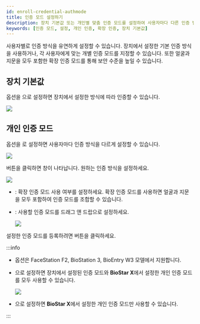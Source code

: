 ```yaml
---
id: enroll-credential-authmode
title: 인증 모드 설정하기
description: 장치 기본값 또는 개인별 맞춤 인증 모드를 설정하여 사용자마다 다른 인증 방식을 적용하세요.
keywords: [인증 모드, 설정, 개인 인증, 확장 인증, 장치 기본값]
---
```


사용자별로 인증 방식을 유연하게 설정할 수 있습니다. 장치에서 설정한 기본 인증 방식을 사용하거나, 각 사용자에게 맞는 개별 인증 모드를 지정할 수 있습니다. 또한 얼굴과 지문을 모두 포함한 확장 인증 모드를 통해 보안 수준을 높일 수 있습니다. 

## 장치 기본값

<Cmd sid='common.authMode' product='2' /> 옵션을 <Cmd sid='user.deviceDefault' product='2' />으로 설정하면 장치에서 설정한 방식에 따라 인증할 수 있습니다.

<Image src='/img/biostarx-new-user-credential-authmod-default.png' />

## 개인 인증 모드

<Cmd sid='common.authMode' product='2' /> 옵션을 <Cmd sid='user.privateMode' product='2' />로 설정하면 사용자마다 인증 방식을 다르게 설정할 수 있습니다.

<Image src='/img/biostarx-new-user-credential-authmod-private.png' />

<Cmd sid='button.addplus' product='2' /> 버튼을 클릭하면 <Cmd sid='device.addNewAuthMode' product='2' /> 창이 나타납니다. 원하는 인증 방식을 설정하세요.

<Image src='/img/biostarx-new-user-credential-authmod-private-add.png' />

* <Cmd sid='user.authMode.toggle' product='2' />: 확장 인증 모드 사용 여부를 설정하세요. 확장 인증 모드를 사용하면 얼굴과 지문을 모두 포함하여 인증 모드를 조합할 수 있습니다.

* <Cmd sid='common.authMode' product='2' />: 사용할 인증 모드를 드래그 앤 드랍으로 설정하세요.

  <Image src='/img/biostarx-new-user-credential-authmod-private-join.png' />

설정한 인증 모드를 등록하려면 <Cmd sid='button.apply' product='2' /> 버튼을 클릭하세요.

:::info

* <Cmd sid='user.authMode.toggle' product='2' /> 옵션은 FaceStation F2, BioStation 3, BioEntry W3 모델에서 지원합니다.

* <Cmd sid='user.includeDeviceDefaultAuthMode' product='2' />으로 설정하면 장치에서 설정된 인증 모드와 **BioStar X**에서 설정한 개인 인증 모드를 모두 사용할 수 있습니다.

  <Image src='/img/biostarx-new-user-credential-authmod-note-image.png' />

* <Cmd sid='user.excludeDeviceDefaultAuthMode' product='2' />으로 설정하면 **BioStar X**에서 설정한 개인 인증 모드만 사용할 수 있습니다.

:::